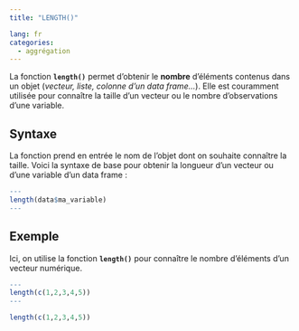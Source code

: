 ```yaml
---
title: "LENGTH()"

lang: fr
categories:
  - aggrégation
---
```


La fonction **`length()`** permet d'obtenir le **nombre** d'éléments contenus dans un objet (*vecteur, liste, colonne d’un data frame...*). Elle est couramment utilisée pour connaître la taille d’un vecteur ou le nombre d'observations d'une variable.

## Syntaxe

La fonction prend en entrée le nom de l'objet dont on souhaite connaître la taille. Voici la syntaxe de base pour obtenir la longueur d’un vecteur ou d’une variable d’un data frame :

``` r
---
length(data$ma_variable)
---
```

## Exemple

Ici, on utilise la fonction **`length()`** pour connaître le nombre d’éléments d’un vecteur numérique.

``` r
---
length(c(1,2,3,4,5))
---
```

```r
length(c(1,2,3,4,5))
```

